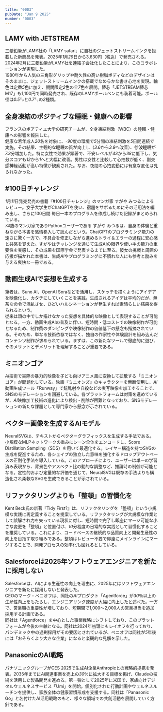 ```yaml
---
title: "0003"
pubDate: "Jan 9 2025"
number: "0003"
---
```



## LAMY with JETSTREAM

三菱鉛筆がLAMY社の「LAMY safari」に自社のジェットストリームインクを搭載した新商品を発表。2025年*1*月*29*日から3,630円（税込）で発売される。  
2024年*2*月に三菱鉛筆がLAMY社を連結子会社化したことにより、このコラボレーションが実現した。  
1980年から人気の三角形グリップや耐久性の高い樹脂ボディなどのデザインはそのままに、ジェットストリームインクの搭載でなめらかな書き心地を実現。軸色は定番*5*色に加え、期間限定*2*色の全*7*色を展開。替芯「JETSTREAM替芯 M17」も1,100円で同時発売され、既存のLAMYボールペンにも装着可能。ボール径は*0.5*㍉と*0.7*㍉の*2*種類。

<QuoteLink
  link="https://www.watch.impress.co.jp/docs/news/1653025.html"
  text="ジェットストリームのインクを搭載した「LAMY」 三菱鉛筆から"
  site="Impress Watch"
/>

## 全身凍結のポジティブな睡眠・健康への影響

フランスのポアティエ大学の研究チームが、全身凍結刺激（WBC）の睡眠・健康への影響を報告した。  
健康な若年成人*20*名を対象に、*-90*度の環境で*5*分間の凍結刺激を*5*日間連続で実施。その結果、主観的な睡眠の質が向上し（*3.6*から*3.9*へ改善）、徐波睡眠が*7.3*分増加した。特に女性で効果が顕著で、不安レベルが*43*から*38*に低下し、気分スコアも*12*から*1*へと大幅に改善。男性は女性と比較して心拍数が低く、副交感神経活動が高い特徴が観察された。なお、夜間の心拍変動には有意な変化は見られなかった。

<QuoteLink
  link="https://www.itmedia.co.jp/news/articles/2501/08/news057.html"
  text="「-90℃で5分間の全身凍結を5日間」→睡眠の質が向上　若者20人で人体実験　フランスの研究者らが発表"
  site="ITmedia NEWS"
/>

## #100日チャレンジ

*1*月*11*日発売発売の書籍『#100日チャレンジ』のマンガ家 すがや みつるによるレビュー。女子大学生がChatGPTを使い、宿題をサボるためにその活用法を編み出し、さらに100日間 毎日一本のプログラムを作成し続けた記録がまとめられている。  
*74*歳のマンガ家でありPythonユーザーである すがや みつるは、自身の体験と重ねながら本書を感情移入して読んだという。ChatGPTのプログラミング能力の速さに驚く一方で、不具合を修正しながら進めるトライ＆エラーの過程に安心感と共感を覚えた。すがやはチャレンジを通じて生成AIの限界や使い手の能力の重要性を実感し、その成果を国際学会で発表するまでに至る。彼女の挑戦と周囲の応援が描かれた本書は、生成*AI*やプログラミングに不慣れな人にも参考と励みを与える爽快な一冊である。

<QuoteLink
  link="https://bookplus.nikkei.com/atcl/column/041100040/120600045/"
  text="すがやみつるが推す「AI駆動プログラミング」に挑戦した爽快な一冊"
  site="日経BOOK PLUS"
/>

## 動画生成AIで妄想を生成する

筆者は、Suno AI、OpenAI Soraなどを活用し、スケッチを描くようにアイデアを映像化し、カタチにしていくことを実践。生成されるアイデは平均的だが、無茶な命令で混乱させ、ひどいハルシネーションが発生すれば素晴らしい結果を得られるという。  
従来は頭の中でしか描けなかった妄想を具体的な映像として表現することが可能となる。一方、動画生成AIの普及に伴い、短時間・低コストでの映像制作が可能となるため、制作費のダンピングや映像制作の価値低下の懸念も指摘されている。そのため、単なる技術依存ではなく、独自の作家性や体験設計を組み込んだコンテンツ制作が求められている。まずは、この新たなツールで徹底的に遊び、そのメリットとデメリットを理解することが重要である。

<QuoteLink
  link="https://note.com/creative_edge/n/n0317d2f9048d"
  text="動画生成AIでスケッチを描くように妄想を生成する／スケッチブックを開いて「ラフな絵を描く」ようなカジュアルな映像制作が良い／ Blog - 2025/01/07"
  site="note.com"
/>

## ミニオンゴア

*AI*技術で実際の暴力的映像を子ども向けアニメ風に変換して拡散する「ミニオンゴア」が問題化している。映画『ミニオンズ』のキャラクターを無断使用し、*AI*動画生成ツール「Runway」で銃乱射や自殺などの実写映像を加工することで、SNSのモデレーションを回避している。各プラットフォームは対策を進めているが、*AI*映像加工技術の進化により検出・削除が困難となっており、SNSモデレーションの新たな課題として専門家から懸念が示されている。

<QuoteLink
  link="https://gigazine.net/news/20250108-minion-ai-gore-videos/"
  text="AIツールで銃乱射事件の映像を変換した子ども向けアニメ動画が出回っている、SNSのモデレーションを回避する可能性大"
  site="Gigazine"
/>

## ベクター画像を生成するAIモデル

NeuralSVGは、テキストからベクターグラフィックスを生成する手法である。小規模なMLPネットワークの重みにシーン全体をエンコードし、Score Distillation Sampling（SDS）を用いて最適化する。レイヤー構造を持つSVGの生成を促進するため、各シェイプの独立した意味を強化するドロップアウトベースの正則化手法を導入している。このアプローチにより、ユーザーは単一の学習済み表現から、背景色やアスペクト比の動的な調整など、推論時の制御が可能となる。定性的および定量的な評価を通じて、NeuralSVGは既存の手法よりも構造化され柔軟なSVGを生成できることが示されている。

<QuoteLink
  link="https://sagipolaczek.github.io/NeuralSVG/"
  text="NeuralSVG: An Implicit Representation for Text-to-Vector Generation"
  site="sagipolaczek.github.io"
/>

## リファクタリングよりも「整頓」の習慣化を

Kent Beck氏の新著『Tidy First?』は、リファクタリングを「整頓」という小規模な実践に再定義することを提案している。リファクタリングが大規模な作業として誤解され力を失っている現状に対し、短時間で完了し即座にマージ可能な小さな変更を「整頓」と位置付け、*10*分程度の日常的な実践として習慣化することを推奨している。これにより、コードベースの継続的な品質向上と開発生産性の向上を目指す取り組みである。整頓はレビュー不要で即座にメインラインにマージすることで、開発プロセスの効率化も図れるとしている。

<QuoteLink
  link="https://irof.hateblo.jp/entry/2025/01/08/190630"
  text="Tidy First?のススメ"
  site="日々常々 / irof.hateblo.jp"
/>

## Salesforceは2025年ソフトウェアエンジニアを新たに採用しない

Salesforceは、AIによる生産性の向上を理由に、2025年にはソフトウェアエンジニアを新たに採用しないと発表した。  
CEOのマーク・ベニオフは、同社の*AI*プロダクト「Agentforce」が*30*％以上の生産性向上をもたらし、エンジニアリング速度が大幅に向上したと述べた。一方で、営業職の重要性が増しており、短期間で1,000～2,000人の営業担当を追加採用する計画である。  
同社は「Agentforce」を中心とした事業戦略にシフトしており、このプラットフォームが今後の主軸となる。同社は2024年初頭にもレイオフを行っており、パンデミック中の過剰採用がその要因とされているが、ベニオフは同社が*5*年後には「おそらくより大きな企業」になると楽観的な見解を示した。

<QuoteLink
  link="https://www.salesforceben.com/salesforce-will-hire-no-more-software-engineers-in-2025-says-marc-benioff/"
  text="Salesforce Will Hire No More Software Engineers in 2025, Says Marc Benioff"
  site="SF BEN / Salesforce"
/>

## PanasonicのAI戦略

パナソニックグループがCES 2025で生成AI企業Anthropicとの戦略的提携を発表。2035年までに*AI*関連事業を売上の*30*％に拡大する目標を掲げ、Claudeの技術を活用した製品開発を進める。第一弾として2025年に米国で、家族向けデジタルウェルネスサービス「Umi」を開始。個別化された行動計画やウェルネスルーチンを提供し、家族全体の健康習慣形成を支援する。同社は「Panasonic Go」と名付けたAI活用戦略のもと、様々な領域での共創活動を展開していく方針である。

<QuoteLink
  link="https://japan.cnet.com/article/35228003/"
  text="パナソニック、生成AI「Claude」を自社製品に搭載--Anthropicとの提携をCESで発表"
  site="CNET Japan"
/>
